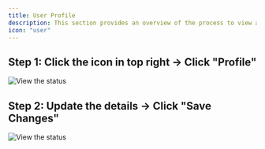 ```yaml
---
title: User Profile
description: This section provides an overview of the process to view and manage your user profile for your Dodo Payments account.
icon: "user"
---
```

## Step 1: Click the icon in top right → Click "Profile"

<Frame>
    <img src="/images/guides/business-user/user-profile-view.png" alt="View the status"/>
</Frame>

## Step 2: Update the details → Click "Save Changes"

<Frame>
    <img src="/images/guides/business-user/user-profile-save.png" alt="View the status"/>
</Frame>